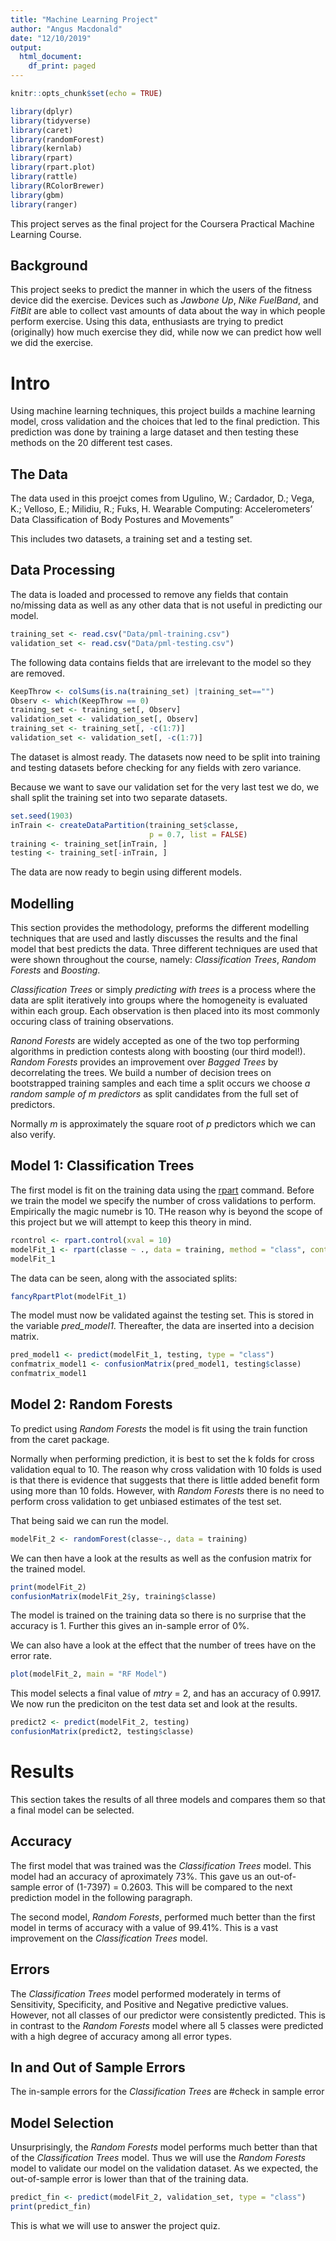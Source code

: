 ```yaml
---
title: "Machine Learning Project"
author: "Angus Macdonald"
date: "12/10/2019"
output:
  html_document:
    df_print: paged
---
```


```r
knitr::opts_chunk$set(echo = TRUE)
```
```r
library(dplyr)
library(tidyverse)
library(caret)
library(randomForest)
library(kernlab)
library(rpart)
library(rpart.plot)
library(rattle)
library(RColorBrewer)
library(gbm)
library(ranger)
```


This project serves as the final project for the Coursera Practical Machine Learning Course.

## Background

This project seeks to predict the manner in which the users of the fitness device did the exercise. Devices such as _Jawbone Up_, _Nike FuelBand_, and _FitBit_ are able to collect vast amounts of data about the way in which people perform exercise. Using this data, enthusiasts are trying to predict (originally) how much exercise they did, while now we can predict how well we did the exercise. 

# Intro

Using machine learning techniques, this project builds a machine learning model, cross validation and the choices that led to the final prediction.  This prediction was done by training a large dataset and then testing these methods on the 20 different test cases.

## The Data

The data used in this proejct comes from Ugulino, W.; Cardador, D.; Vega, K.; Velloso, E.; Milidiu, R.; Fuks, H. Wearable Computing: Accelerometers’ Data Classification of Body Postures and Movements”

This includes two datasets, a training set and a testing set.

## Data Processing

The data is loaded and processed to remove any fields that contain no/missing data as well as any other data that is not useful in predicting our model. 

```r
training_set <- read.csv("Data/pml-training.csv")
validation_set <- read.csv("Data/pml-testing.csv")
```

The following data contains fields that are irrelevant to the model so they are removed.

```r
KeepThrow <- colSums(is.na(training_set) |training_set=="")
Observ <- which(KeepThrow == 0)
training_set <- training_set[, Observ]
validation_set <- validation_set[, Observ]
training_set <- training_set[, -c(1:7)]
validation_set <- validation_set[, -c(1:7)]
```

The dataset is almost ready. The datasets now need to be split into training and testing datasets before checking for any fields with zero variance. 

Because we want to save our validation set for the very last test we do, we shall split the training set into two separate datasets.

```r
set.seed(1903) 
inTrain <- createDataPartition(training_set$classe, 
                               p = 0.7, list = FALSE)
training <- training_set[inTrain, ]
testing <- training_set[-inTrain, ]
```

The data are now ready to begin using different models. 

## Modelling 

This section provides the methodology, preforms the different modelling techniques that are used and lastly discusses the results and the final model that best predicts the data. Three different techniques are used that were shown throughout the course, namely: _Classification Trees_, _Random Forests_ and _Boosting_. 

_Classification Trees_ or simply _predicting with trees_ is a process where the data are split iteratively into groups where the homogeneity is evaluated within each group. Each observation is then placed into its most commonly occuring class of training observations.

_Ranond Forests_ are widely accepted as one of the two top performing algorithms in prediction contests along with boosting (our third model!). _Random Forests_ provides an improvement over _Bagged Trees_ by decorrelating  the trees. We build a number of decision trees on bootstrapped training samples and each time a split occurs we choose _a random sample of m predictors_ as split candidates from the full set of predictors.

Normally _m_ is approximately the square root of _p_ predictors which we can also verify.

## Model 1: Classification Trees

The first model is fit on the training data using the [rpart](https://www.r-bloggers.com/trees-with-the-rpart-package/) command. Before we train the model we specify the number of cross validations to perform. Empirically the magic numebr is 10. THe reason why is beyond the scope of this project but we will attempt to keep this theory in mind.

```r
rcontrol <- rpart.control(xval = 10)
modelFit_1 <- rpart(classe ~ ., data = training, method = "class", control = rcontrol)
modelFit_1
```

The data can be seen, along with the associated splits:

```r
fancyRpartPlot(modelFit_1)
```

The model must now be validated against the testing set. This is stored in the variable _pred_model1_. Thereafter, the data are inserted into a decision matrix. 

```r
pred_model1 <- predict(modelFit_1, testing, type = "class")
confmatrix_model1 <- confusionMatrix(pred_model1, testing$classe)
confmatrix_model1
```

## Model 2: Random Forests

To predict using _Random Forests_ the model is fit using the train function from the caret package. 

Normally when performing prediction, it is best to set the k folds for cross validation equal to 10. The reason why cross validation with 10 folds is used is that there is evidence that suggests that there is little added benefit form using more than 10 folds. However, with _Random Forests_ there is no need to perform cross validation to get unbiased estimates of the test set. 

That being said we can run the model.

```r
modelFit_2 <- randomForest(classe~., data = training)
```

We can then have a look at the results as well as the confusion matrix for the trained model.

```r
print(modelFit_2)
confusionMatrix(modelFit_2$y, training$classe)
```

The model is trained on the training data so there is no surprise that the accuracy is 1. Further this gives an in-sample error of 0%. 

We can also have a look at the effect that the number of trees have on the error rate.

```r
plot(modelFit_2, main = "RF Model")
```

This model selects a final value of _mtry_ = 2, and has an accuracy of 0.9917. We now run the prediciton on the test data set and look at the results.

```r
predict2 <- predict(modelFit_2, testing)
confusionMatrix(predict2, testing$classe)
```

# Results

This section takes the results of all three models and compares them so that a final model can be selected. 

## Accuracy

The first model that was trained was the _Classification Trees_ model. This model had an accuracy of aproximately 73%. This gave us an out-of-sample error of (1-7397) = 0.2603. This will be compared to the next prediction model in the following paragraph.

The second model, _Random Forests_, performed much better than the first model in terms of accuracy with a value of 99.41%. This is a vast improvement on the _Classification Trees_ model. 

## Errors

The _Classification Trees_ model performed moderately in terms of Sensitivity, Specificity, and Positive and Negative predictive values. However, not all classes of our predictor were consistently predicted. This is in contrast to the _Random Forests_ model where all 5 classes were predicted with a high degree of accuracy among all error types. 

## In and Out of Sample Errors

The in-sample errors for the _Classification Trees_ are #check in sample error

## Model Selection

Unsurprisingly, the _Random Forests_ model performs much better than that of the _Classification Trees_ model. Thus we will use the _Random Forests_ model to validate our model on the validation dataset. As we expected, the out-of-sample error is lower than that of the training data.

```r
predict_fin <- predict(modelFit_2, validation_set, type = "class")
print(predict_fin)
```

This is what we will use to answer the project quiz.





